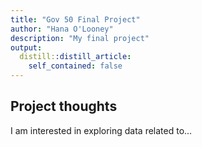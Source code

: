 ```yaml
---
title: "Gov 50 Final Project"
author: "Hana O'Looney"
description: "My final project"
output:
  distill::distill_article:
    self_contained: false
---
```




## Project thoughts

I am interested in exploring data related to...
